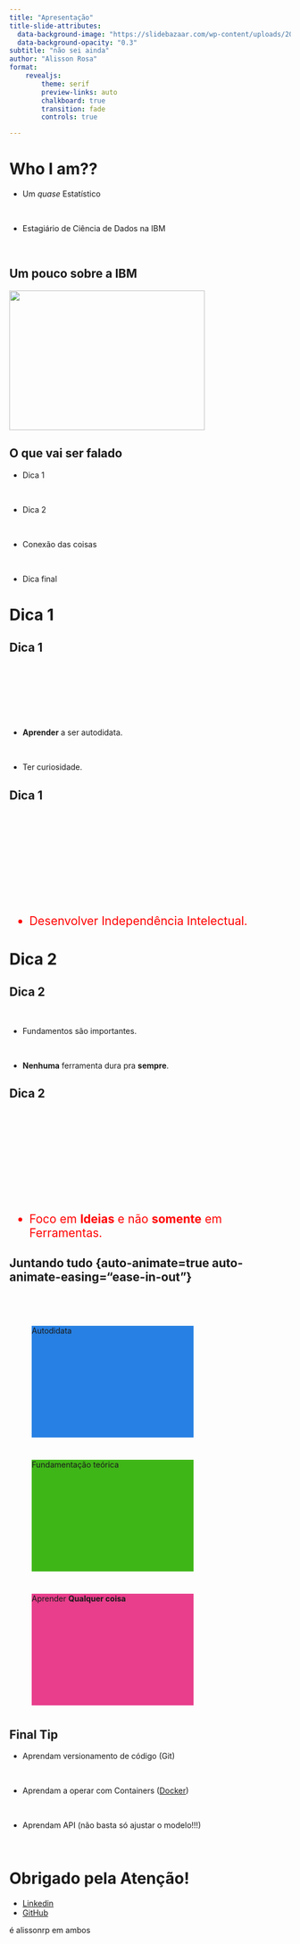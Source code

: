 ```yaml
---
title: "Apresentação"
title-slide-attributes:
  data-background-image: "https://slidebazaar.com/wp-content/uploads/2022/05/Black-and-White-Background-Presentation-templates-SB02298.jpg"
  data-background-opacity: "0.3"
subtitle: "não sei ainda"
author: "Alisson Rosa"
format: 
    revealjs:
        theme: serif
        preview-links: auto
        chalkboard: true
        transition: fade
        controls: true

---
```


# Who I am??  {background-image="https://img.freepik.com/premium-photo/white-art-paper-background_35956-2381.jpg?w=1380"}

::: {.incremental}
- Um *quase* Estatístico

<br />

- Estagiário de Ciência de Dados na IBM

<br />

:::

## Um pouco sobre a IBM {background-image="https://img.freepik.com/premium-photo/white-art-paper-background_35956-2381.jpg?w=1380"}



![](imgs/ibm.png){.absolute top=210 right=100 width="350" height="250"}


## O que vai ser falado {background-image="https://img.freepik.com/premium-photo/white-art-paper-background_35956-2381.jpg?w=1380"}

::: {.incremental}
- Dica 1

<br />

- Dica 2 

<br />

- Conexão das coisas

<br />

- Dica final
:::











# Dica 1 {background-image="imgs/background.jpg" background-opacity=0.2}

## Dica 1  {background-image="https://img.freepik.com/premium-photo/white-art-paper-background_35956-2381.jpg?w=1380"}

::: {style="margin-top: 100px;"}
<br />

::: {.incremental}

* **Aprender** a ser autodidata.

<br />

- Ter curiosidade.
:::

:::

## Dica 1  {background-image="https://img.freepik.com/premium-photo/white-art-paper-background_35956-2381.jpg?w=1380"}

::: {style="margin-top: 200px; font-size: 1.5em; color: red;"}
* Desenvolver Independência Intelectual.
:::



# Dica 2

## Dica 2   {background-image="https://img.freepik.com/premium-photo/white-art-paper-background_35956-2381.jpg?w=1380"}

::: {.incremental}
<br />

* Fundamentos são importantes.

<br />

* **Nenhuma** ferramenta dura pra **sempre**.

:::

## Dica 2   {background-image="https://img.freepik.com/premium-photo/white-art-paper-background_35956-2381.jpg?w=1380"}

::: {style="margin-top: 200px; font-size: 1.5em; color: red;"}
* Foco em **Ideias** e não **somente** em Ferramentas.
:::







## Juntando tudo {auto-animate=true auto-animate-easing="ease-in-out"} {background-image="https://img.freepik.com/premium-photo/white-art-paper-background_35956-2381.jpg?w=1380"}

<br />

::: {.r-hstack}
::: {data-id="box1" auto-animate-delay="0" style="background: #2780e3; width: 290px; height: 200px; margin: 40px;"}
Autodidata
:::

::: {data-id="box2" auto-animate-delay="0.1" style="background: #3fb618; width: 290px; height: 200px; margin: 40px;"}
Fundamentação teórica
:::

::: {data-id="box3" auto-animate-delay="0.2" style="background: #e83e8c; width: 290px; height: 200px; margin: 40px;"}
Aprender **Qualquer coisa**
:::
:::


## Final Tip {background-image="https://img.freepik.com/premium-photo/white-art-paper-background_35956-2381.jpg?w=1380"}

::: {.incremental}
- Aprendam versionamento de código (Git)

<br />

- Aprendam a operar com Containers ([Docker](https://livro.descomplicandodocker.com.br/))

<br />

- Aprendam API (não basta só ajustar o modelo!!!)

<br />

:::

# **Obrigado pela Atenção!** {background-image="https://img.freepik.com/premium-photo/white-art-paper-background_35956-2381.jpg?w=1380"}

* [Linkedin](https://www.linkedin.com/in/alissonrp/)
* [GitHub](https://github.com/AlissonRP)

::: footer
é alissonrp em ambos
:::